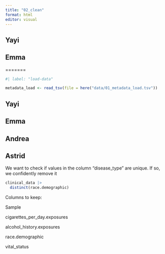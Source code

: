 ```yaml
---
title: "02_clean"
format: html
editor: visual
---
```



## Yayi

## Emma

=======
```r
#| label: "load-data" 

metadata_load <- read_tsv(file = here("data/01_metadata_load.tsv"))
```

## Yayi

## Emma


## Andrea

## Astrid


We want to check if values in the column "disease_type" are unique. If so, we confidently remove it

```r

clinical_data |> 
  distinct(race.demographic) 

```

Columns to keep:

Sample

cigarettes_per_day.exposures

alcohol_history.exposures

race.demographic

vital_status



```r



```

